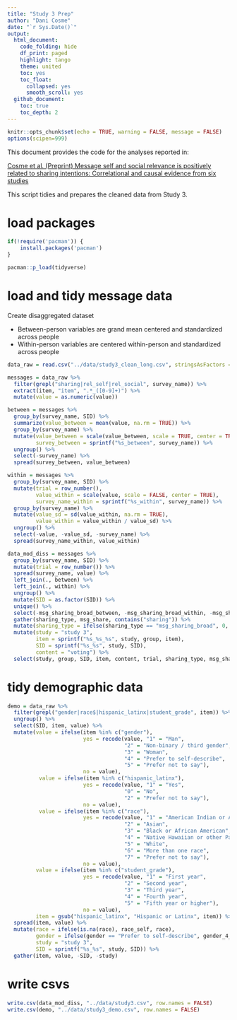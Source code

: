 ```yaml
---
title: "Study 3 Prep"
author: "Dani Cosme"
date: "`r Sys.Date()`"
output:
  html_document:
    code_folding: hide
    df_print: paged
    highlight: tango
    theme: united
    toc: yes
    toc_float:
      collapsed: yes
      smooth_scroll: yes
  github_document:
    toc: true
    toc_depth: 2
---
```


```r
knitr::opts_chunk$set(echo = TRUE, warning = FALSE, message = FALSE)
options(scipen=999)
```

This document provides the code for the analyses reported in:

[Cosme et al. (Preprint) Message self and social relevance is positively related to sharing intentions:
Correlational and causal evidence from six studies]()

This script tidies and prepares the cleaned data from Study 3.

# load packages
```r
if(!require('pacman')) {
	install.packages('pacman')
}

pacman::p_load(tidyverse)
```

# load and tidy message data

Create disaggregated dataset

* Between-person variables are grand mean centered and standardized across people
* Within-person variables are centered within-person and standardized across people

```r
data_raw = read.csv("../data/study3_clean_long.csv", stringsAsFactors = FALSE)

messages = data_raw %>%
  filter(grepl("sharing|rel_self|rel_social", survey_name)) %>%
  extract(item, "item", ".*_([0-9]+)") %>%
  mutate(value = as.numeric(value))

between = messages %>%
  group_by(survey_name, SID) %>%
  summarize(value_between = mean(value, na.rm = TRUE)) %>%
  group_by(survey_name) %>%
  mutate(value_between = scale(value_between, scale = TRUE, center = TRUE),
         survey_between = sprintf("%s_between", survey_name)) %>%
  ungroup() %>%
  select(-survey_name) %>%
  spread(survey_between, value_between)

within = messages %>%
  group_by(survey_name, SID) %>%
  mutate(trial = row_number(),
         value_within = scale(value, scale = FALSE, center = TRUE),
         survey_name_within = sprintf("%s_within", survey_name)) %>%
  group_by(survey_name) %>%
  mutate(value_sd = sd(value_within, na.rm = TRUE),
         value_within = value_within / value_sd) %>%
  ungroup() %>%
  select(-value, -value_sd, -survey_name) %>%
  spread(survey_name_within, value_within)

data_mod_diss = messages %>%
  group_by(survey_name, SID) %>%
  mutate(trial = row_number()) %>%
  spread(survey_name, value) %>%
  left_join(., between) %>%
  left_join(., within) %>%
  ungroup() %>%
  mutate(SID = as.factor(SID)) %>%
  unique() %>%
  select(-msg_sharing_broad_between, -msg_sharing_broad_within, -msg_sharing_narrow_between, -msg_sharing_narrow_within) %>%
  gather(sharing_type, msg_share, contains("sharing")) %>%
  mutate(sharing_type = ifelse(sharing_type == "msg_sharing_broad", 0, 1)) %>%
  mutate(study = "study 3",
         item = sprintf("%s_%s_%s", study, group, item),
         SID = sprintf("%s_%s", study, SID),
         content = "voting") %>%
  select(study, group, SID, item, content, trial, sharing_type, msg_share, contains("rel_"))
```

# tidy demographic data
```r
demo = data_raw %>%
  filter(grepl("gender|race$|hispanic_latinx|student_grade", item)) %>%
  ungroup() %>%
  select(SID, item, value) %>%
  mutate(value = ifelse(item %in% c("gender"),
                        yes = recode(value, "1" = "Man",
                                     "2" = "Non-binary / third gender",
                                     "3" = "Woman",
                                     "4" = "Prefer to self-describe",
                                     "5" = "Prefer not to say"),
                        no = value),
          value = ifelse(item %in% c("hispanic_latinx"),
                        yes = recode(value, "1" = "Yes",
                                     "0" = "No",
                                     "2" = "Prefer not to say"),
                        no = value),
          value = ifelse(item %in% c("race"),
                        yes = recode(value, "1" = "American Indian or Alaskan Native",
                                     "2" = "Asian",
                                     "3" = "Black or African American",
                                     "4" = "Native Hawaiian or other Pacific Islander",
                                     "5" = "White",
                                     "6" = "More than one race",
                                     "7" = "Prefer not to say"),
                        no = value),
         value = ifelse(item %in% c("student_grade"),
                        yes = recode(value, "1" = "First year",
                                     "2" = "Second year",
                                     "3" = "Third year",
                                     "4" = "Fourth year",
                                     "5" = "Fifth year or higher"),
                        no = value),
         item = gsub("hispanic_latinx", "Hispanic or Latinx", item)) %>%
  spread(item, value) %>%
  mutate(race = ifelse(is.na(race), race_self, race),
         gender = ifelse(gender == "Prefer to self-describe", gender_4_TEXT, gender),
         study = "study 3",
         SID = sprintf("%s_%s", study, SID)) %>%
  gather(item, value, -SID, -study)
```

# write csvs
```r
write.csv(data_mod_diss, "../data/study3.csv", row.names = FALSE)
write.csv(demo, "../data/study3_demo.csv", row.names = FALSE)
```

